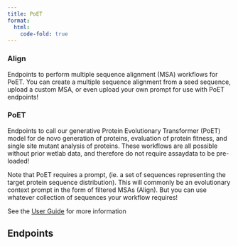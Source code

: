 ```yaml
---
title: PoET
format:
  html:
    code-fold: true
---
```



### Align
Endpoints to perform multiple sequence alignment (MSA) workflows for PoET.
You can create a multiple sequence alignment from a seed sequence, upload a custom MSA, or even upload your own prompt for use with PoET endpoints!

### PoET

Endpoints to call our generative Protein Evolutionary Transformer (PoET) model for de novo generation of proteins, evaluation of protein fitness, and single site mutant analysis of proteins. These workflows are all possible without prior wetlab data, and therefore do not require assaydata to be pre-loaded!

Note that PoET requires a prompt, (ie. a set of sequences representing the target protein sequence distribution). This will commonly be an evolutionary context prompt in the form of filtered MSAs (Align). But you can use whatever collection of sequences your workflow requires!

See the [User Guide](./poet-introduction-page.md) for more information

## Endpoints

```{=html}
<script src="https://unpkg.com/swagger-ui-dist@5.1/swagger-ui-bundle.js"></script>
<script>
  window.onload = function() {
    const ui = SwaggerUIBundle({
      url: "https://dev.api.openprotein.ai/api/v1/poet/openapi.json",
      dom_id: "#swagger-ui",
      config: {
        deepLinking: true,
        tagsSorter: "alpha",
        docExpansion: "list",
      },
      requestInterceptor: (request) => {
        const requestPath = request.url.split('/').slice(3).join('/')
        if (!request.url.includes("openapi.json") && request.url.includes("access-token")) {
          // Modify the request URL for other endpoints
          request.url = "https://dev.api.openprotein.ai/api/v1/" + requestPath
        } else if (!request.url.includes("openapi.json")) {
          request.url = "https://dev.api.openprotein.ai/" + requestPath
        }
        return request;
      },
    });
  };
</script>

<link rel="stylesheet" href="css/swagger-ui.css">
<div id="swagger-ui"></div>
```
